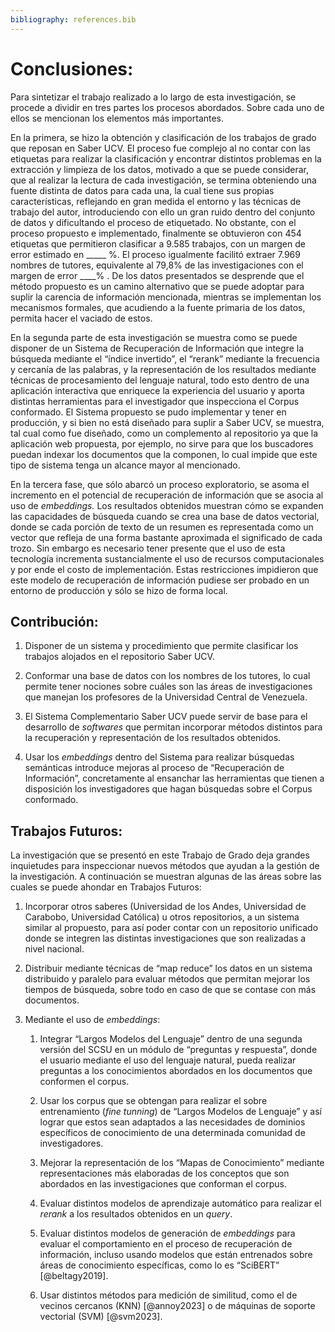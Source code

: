 ```yaml
---
bibliography: references.bib
---
```


# Conclusiones: {#conclusiones}

Para sintetizar el trabajo realizado a lo largo de esta investigación, se procede a dividir en tres partes los procesos abordados. Sobre cada uno de ellos se mencionan los elementos más importantes.

En la primera, se hizo la obtención y clasificación de los trabajos de grado que reposan en Saber UCV. El proceso fue complejo al no contar con las etiquetas para realizar la clasificación y encontrar distintos problemas en la extracción y limpieza de los datos, motivado a que se puede considerar, que al realizar la lectura de cada investigación, se termina obteniendo una fuente distinta de datos para cada una, la cual tiene sus propias características, reflejando en gran medida el entorno y las técnicas de trabajo del autor, introduciendo con ello un gran ruido dentro del conjunto de datos y dificultando el proceso de etiquetado. No obstante, con el proceso propuesto e implementado, finalmente se obtuvieron con 454 etiquetas que permitieron clasificar a 9.585 trabajos, con un margen de error estimado en \_\_\_\_\_ %. El proceso igualmente facilitó extraer 7.969 nombres de tutores, equivalente al 79,8% de las investigaciones con el margen de error \_\_\_\_% . De los datos presentados se desprende que el método propuesto es un camino alternativo que se puede adoptar para suplir la carencia de información mencionada, mientras se implementan los mecanismos formales, que acudiendo a la fuente primaria de los datos, permita hacer el vaciado de estos.

En la segunda parte de esta investigación se muestra como se puede disponer de un Sistema de Recuperación de Información que integre la búsqueda mediante el "índice invertido", el "rerank" mediante la frecuencia y cercanía de las palabras, y la representación de los resultados mediante técnicas de procesamiento del lenguaje natural, todo esto dentro de una aplicación interactiva que enriquece la experiencia del usuario y aporta distintas herramientas para el investigador que inspecciona el Corpus conformado. El Sistema propuesto se pudo implementar y tener en producción, y si bien no está diseñado para suplir a Saber UCV, se muestra, tal cual como fue diseñado, como un complemento al repositorio ya que la aplicación web propuesta, por ejemplo, no sirve para que los buscadores puedan indexar los documentos que la componen, lo cual impide que este tipo de sistema tenga un alcance mayor al mencionado.

En la tercera fase, que sólo abarcó un proceso exploratorio, se asoma el incremento en el potencial de recuperación de información que se asocia al uso de *embeddings.* Los resultados obtenidos muestran cómo se expanden las capacidades de búsqueda cuando se crea una base de datos vectorial, donde se cada porción de texto de un resumen es representada como un vector que refleja de una forma bastante aproximada el significado de cada trozo. Sin embargo es necesario tener presente que el uso de esta tecnología incrementa sustancialmente el uso de recursos computacionales y por ende el costo de implementación. Estas restricciones impidieron que este modelo de recuperación de información pudiese ser probado en un entorno de producción y sólo se hizo de forma local.

## Contribución: {#conclusionescontri}

1.  Disponer de un sistema y procedimiento que permite clasificar los trabajos alojados en el repositorio Saber UCV.

2.  Conformar una base de datos con los nombres de los tutores, lo cual permite tener nociones sobre cuáles son las áreas de investigaciones que manejan los profesores de la Universidad Central de Venezuela.

3.  El Sistema Complementario Saber UCV puede servir de base para el desarrollo de *softwares* que permitan incorporar métodos distintos para la recuperación y representación de los resultados obtenidos.

4.  Usar los *embeddings* dentro del Sistema para realizar búsquedas semánticas introduce mejoras al proceso de "Recuperación de Información", concretamente al ensanchar las herramientas que tienen a disposición los investigadores que hagan búsquedas sobre el Corpus conformado.

## Trabajos Futuros: {#conclusionestrabafutu}

La investigación que se presentó en este Trabajo de Grado deja grandes inquietudes para inspeccionar nuevos métodos que ayudan a la gestión de la investigación. A continuación se muestran algunas de las áreas sobre las cuales se puede ahondar en Trabajos Futuros:

1.  Incorporar otros saberes (Universidad de los Andes, Universidad de Carabobo, Universidad Católica) u otros repositorios, a un sistema similar al propuesto, para así poder contar con un repositorio unificado donde se integren las distintas investigaciones que son realizadas a nivel nacional.

2.  Distribuir mediante técnicas de "map reduce" los datos en un sistema distribuido y paralelo para evaluar métodos que permitan mejorar los tiempos de búsqueda, sobre todo en caso de que se contase con más documentos.

3.  Mediante el uso de *embeddings*:

    1.  Integrar "Largos Modelos del Lenguaje" dentro de una segunda versión del SCSU en un módulo de "preguntas y respuesta", donde el usuario mediante el uso del lenguaje natural, pueda realizar preguntas a los conocimientos abordados en los documentos que conformen el corpus.

    2.  Usar los corpus que se obtengan para realizar el sobre entrenamiento (*fine tunning*) de "Largos Modelos de Lenguaje" y así lograr que estos sean adaptados a las necesidades de dominios específicos de conocimiento de una determinada comunidad de investigadores.

    3.  Mejorar la representación de los "Mapas de Conocimiento" mediante representaciones más elaboradas de los conceptos que son abordados en las investigaciones que conforman el corpus.

    4.  Evaluar distintos modelos de aprendizaje automático para realizar el *rerank* a los resultados obtenidos en un *query*.

    5.  Evaluar distintos modelos de generación de *embeddings* para evaluar el comportamiento en el proceso de recuperación de información, incluso usando modelos que están entrenados sobre áreas de conocimiento específicas, como lo es "SciBERT" [@beltagy2019].

    6.  Usar distintos métodos para medición de similitud, como el de vecinos cercanos (KNN) [@annoy2023] o de máquinas de soporte vectorial (SVM) [@svm2023].
